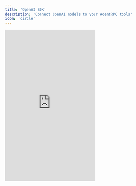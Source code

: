 ```yaml
---
title: 'OpenAI SDK'
description: 'Connect OpenAI models to your AgentRPC tools'
icon: 'circle'
---
```


<iframe
  src="https://player.vimeo.com/video/1066820347?h=6bbf54c9ef"
  frameBorder="0"
  height="500"
  className="w-full aspect-video"
  allowFullScreen
  webkitallowfullscreen
  mozallowfullscreen
  title="AgentRPC - Open AI Agents SDK Setup"
/>

## Python

### Agents SDK

Connect AgentRPC tools to the [OpenAI Agents SDK](https://github.com/openai/openai-agents-python).

#### `rpc.openai.agents.get_tools()`

The `get_tools()` method returns your registered AgentRPC functions as OpenAI Agent tools.

```python
# First register your functions with AgentRPC (Locally or on another machine)

# Attach the tools to the Agent
agent = Agent(name="AgentRPC Agent", tools=rpc.openai.agents.get_tools())

result = await Runner.run(
    agent,
    input="What is the weather in Melbourne?",
)

print(result.final_output)

```

### Completions SDK

Connect AgentRPC tools to the [OpenAI Completions SDK](https://github.com/openai/openai-python).

#### `rpc.openai.completions.get_tools()`

The `get_tools()` method returns your registered AgentRPC functions formatted as OpenAI tools, ready to be passed to OpenAI's API.

```python
# First register your functions with AgentRPC (Locally or on another machine)

# Then get the tools formatted for OpenAI
tools = rpc.openai.completions.get_tools()

# Pass these tools to OpenAI
chat_completion = openai.chat.completions.create(
  model="gpt-4-1106-preview",
  messages=messages,
  tools=tools,
  tool_choice="auto"
)
```

#### `rpc.openai.completions.execute_tool(tool_call)`

The `execute_tool()` method executes an OpenAI tool call against your registered AgentRPC functions.

```python
# Process tool calls from OpenAI's response
if chat_completion.choices[0].tool_calls:
  for tool_call in response_message.tool_calls:
    rpc.openai.completions.execute_tool(tool_call)
```

For more details, visit the [Python SDK GitHub repository](https://github.com/agentrpc/agentrpc/tree/main/sdk-python).

## TypeScript

Connect AgentRPC tools to the [OpenAI Completions SDK](https://github.com/openai/openai-node).

You can use the `rpc.OpenAI` object to get tools formatted for the OpenAI Completions SDK.

```typescript
// Get tools formatted for OpenAI completions SDK
const tools = await rpc.OpenAI.getTools();

// Pass these tools to OpenAI
const completion = await openai.chat.completions.create({
  model: "gpt-4o",
  messages: messages,
  tools: tools,
  tool_choice: "auto",
});

const responseMessage = completion.choices[0]?.message;

// Execute tool calls from OpenAI's response
if (responseMessage.tool_calls && responseMessage.tool_calls.length > 0) {
  for (const toolCall of responseMessage.tool_calls) {
    const result = await rpc.OpenAI.executeTool(toolCall);
    // Use the result...
  }
}
```

For more details, visit the [NodeJS SDK GitHub repository](https://github.com/agentrpc/agentrpc/tree/main/sdk-node).
